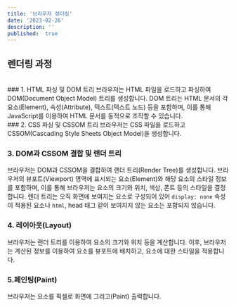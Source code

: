 ```yaml
---
title: '브라우저 렌더링'
date: '2023-02-26'
description: ''
published:  true
---
```


## 렌더링 과정
<br/>
### 1. HTML 파싱 및 DOM 트리
브라우저는 HTML 파일을 로드하고 파싱하여 DOM(Document Object Model) 트리를 생성합니다.
DOM 트리는 HTML 문서의 각 요소(Element), 속성(Attribute), 텍스트(텍스트 노드) 등을 포함하며,
이를 통해 JavaScript를 이용하여 HTML 문서를 동적으로 조작할 수 있습니다.
<br/>
### 2. CSS 파싱 및 CSSOM 트리
브라우저는 CSS 파일을 로드하고 CSSOM(Cascading Style Sheets Object Model)을 생성합니다.
<br/>

### 3. DOM과 CSSOM 결합 및 랜더 트리
브라우저는 DOM과 CSSOM을 결합하여 랜더 트리(Render Tree)를 생성합니다.
브라우저의 뷰포트(Viewport) 영역에 표시되는 요소(Element)와 해당 요소의 스타일 정보를 포함하며, 이를 통해 브라우저는 요소의 크기와 위치, 색상, 폰트 등의 스타일을 결정합니다.
렌더 트리는 오직 화면에 보여지는 요소로 구성되어 있어 `display: none` 속성이 적용된 요소나 `html`, head 태그 같이 보여지지 않는 요소는 포함되지 않습니다.
<br/>

### 4. 레이아웃(Layout)
브라우저는 랜더 트리를 이용하여 요소의 크기와 위치 등을 계산합니다.
이후, 브라우저는 계산된 정보를 이용하여 요소를 뷰포트에 배치하고, 요소에 대한 스타일을 적용합니다.
<br/>
### 5.페인팅(Paint)
브라우저는 요소를 픽셀로 화면에 그리고(Paint) 출력합니다.
<br/>
<br/>
## Reflow
- 요소의 기하학적인 변화로 새로운 레이아웃 작업이 다시 발생하는 것을 reflow라고 합니다.
- reflow는 동기적인 작업이고 비쌉니다. reflow 작업 도중에는 다른 모든 작업은 멈춥니다.
- 요소의 reflow는 부모 와 자식 요소의 reflow를 일으킵니다.
- reflow는 repaint를 동반합니다.
- 브라우저에서 자연스러운 동작을 보여주기 위해선 60fps(Frame Per Second), 초당 16ms 미만의 시간 안에 렌더링 되어야합니다.
<br/>
### 무엇이 Reflow를 일으키나
- window resizing
- 폰트 변경
- 컨텐츠 변경
- 스타일 시트 수정
- 클레스 수정
- 요소 수정
- 요소의 사이즈 위치 수정
....
<br/>
### 어떻게 reflow를 최소화 하나
- 가능한 Dom 트리의 낮은 레벨에서 class를 변경합니다.
- 반복된 inline style 수정을 피합니다.
- Dom을 batch 업데이트합니다.
- window reize event에 debouce를 적용합니다.
...

## Layout Trashing
<CodeBlock>
{`
    // bad
    // caculation과 layout이 반복적으로 일어난다.
    // 브라우저는 dom에 style 변화가 일어나도 최적화를 위해 즉각적으로 렌더링하지 않고
    // 16ms기준(실제로는 다를 수 있음)으로 렌더링 합니다.
    // 하지만 아래 코드에서는 style변경 후 element.offsetWidth를 읽는 과정에서 계산된 layout값이 필요함으로
    // 강제로 layout이 빈번하게 발생하게 됩니다.
    const dobuleWidth = (element) => {
      const width = element.offsetWidth;
      element.style.width = \`\${width * 2}px\`
    }
    boxes.forEach(dobuleWidth)

    // good
    // 요소의 길이를 읽는 로직과 변경하는 로직을 별도로 분리하여 최적화 
    const widths = boxes.map(element => element.offsetWidth);
    boxes.forEach((element, index) => {
      element.style.width = \`\${widths[i] * 2}px\`
    })
`}
</CodeBlock>

## update Layer Tree

Paint Layer 
Graphics Layer
## Painting
- opacity 혹은 transform을 제외한 모든 css 수정은 paint를 일으킵니다.
- color변경 처럼 요소의 기하학적 변경이 없으면 layout은 발생하지 않습니다.
